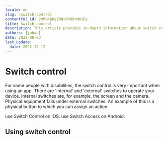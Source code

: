 ```yaml
---
locale: en
slug: /switch-control
contentful_id: 2mPkKpUg10Qt9KH9rNm1Ey
title: Switch control
description: This article provides in-depth information about switch control on Android and iOS.
authors: [johan]
date: 2022-08-03
last_update:
  date: 2022-12-12
---
```


# Switch control

For some people with disabilities, the switch control is very important when using an app. There are 'internal' and 'external' switches to operate your device. Internal switches are, for example, the screen and the camera. Physical equipment falls under external switches. An example of this is a physical button to which you can assign an action.

<TwoColumnBlock>
  <LeftColumn>
    <ColumnRow>
      <PercentageBlock
        metrics={[
          { title: 'Switch Control', key: 'ios-accessibility_is_switch_control_running-true', isPercentage: true }
        ]}
        label="More about switch control"
        url="/en/stats/switch-control">
        use Switch Control on iOS.
      </PercentageBlock>
    </ColumnRow>
  </LeftColumn>
  <RightColumn>
    <ColumnRow>
      <PercentageBlock
        metrics={[
          { title: 'Switch Access', key: 'android-accessibility_is_switch_access_enabled-true', isPercentage: true }
        ]}
        label="More about switch control"
        url="/en/stats/switch-control">
        use Switch Access on Android.
      </PercentageBlock>
    </ColumnRow>
  </RightColumn>
</TwoColumnBlock>

## Using switch control

<LinkList title="List of switch control features" isHighlighted={true}>
  <LinkListItem
    url="/en/docs/ios/features/switch-control"
    title="Switch Control for iOS"
    appearance="link"
    label="Switch Control for iOS"
    description="This article provides in-depth information about using Switch Control to control your iOS device with switches."
    image="/img/light/switchaccess.svg"
    alt="Switch Access icon"
  />
  <LinkListItem
    url="/en/docs/android/features/switch-access"
    title="Switch Access for Android"
    appearance="link"
    label="Switch Access for Android"
    description="This article provides in-depth information about using Switch Access to control your Android with switches."
    image="/img/light/switchaccess.svg"
    alt="Switch Access icon"
  />
</LinkList>
